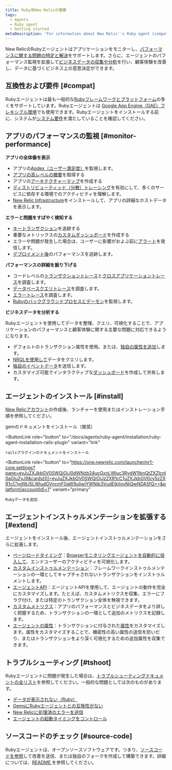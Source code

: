```yaml
---
title: Ruby用New Relicの概要
tags:
  - Agents
  - Ruby agent
  - Getting started
metaDescription: 'For information about New Relic''s Ruby agent (compatibility requirements, installation, configuration, troubleshooting), start here.'
---
```


New RelicのRubyエージェントはアプリケーションをモニターし、[パフォーマンスに関する問題の特定と解決](#monitor-performance)をサポートします。さらに、エージェントのパフォーマンス監視を拡張して[ビジネスデータの収集や分析](#business-data)を行い、顧客体験を改善し、データに基づくビジネス上の意思決定ができます。

## 互換性および要件 [#compat]

Rubyエージェントは最も一般的な[Rubyフレームワークとプラットフォーム](/docs/agents/ruby-agent/getting-started/supported-frameworks)の多くをサポートしています。Rubyエージェントは [Google App Engine（GAE）フレキシブル環境](/docs/agents/ruby-agent/installation/install-new-relic-ruby-agent-gae-flexible-environment)でも使用できます。Rubyエージェントをインストールする前に、システムが[システム要件](/docs/agents/ruby-agent/getting-started/ruby-agent-requirements-supported-frameworks/)を満たしていることを確認してください。

## アプリのパフォーマンスの監視 [#monitor-performance]

**アプリの全体像を表示**

* アプリの[Apdex（ユーザー満足度）](/docs/apm/new-relic-apm/apdex/apdex-measuring-user-satisfaction)を監視します。
* [アプリの高レベルの概要](/docs/apm/applications-menu/monitoring/apm-overview-page)を取得する
* アプリの[アーキテクチャーマップ](/docs/data-analysis/user-interface-functions/view-your-data/service-maps-visualize-monitor-apps-entire-architecture)を作成する
* [ディストリビューティッド（分散）トレーシング](/docs/apm/distributed-tracing/getting-started/introduction-distributed-tracing)を有効にして、多くのサービスに依存する環境でのアクティビティを理解します。
* [New Relic Infrastructure](/docs/infrastructure)をインストールして、アプリの詳細なホストデータを表示します。

**エラーと問題をすばやく検知する**

* [キートランザクション](/docs/apm/transactions/key-transactions/key-transactions-tracking-important-transactions-or-events)を追跡する
* 重要なメトリックスの[カスタムダッシュボード](/docs/insights/use-insights-ui/advanced-ui-tasks/add-edit-copy-insights-dashboards)を作成する
* エラーや問題が発生した場合は、ユーザーに影響がおよぶ前に[アラート](/docs/alerts/alert-policies/understanding-alert-policies/alerting-new-relic)を発信します。
* [デプロイメント後](/docs/agents/ruby-agent/features/recording-deployments-ruby-agent)のパフォーマンスを追跡します。

**パフォーマンスの詳細を掘り下げる**

* コードレベルの[トランザクショントレース](/docs/apm/transactions/transaction-traces/transaction-traces)と[クロスアプリケーショントレース](/docs/agents/ruby-agent/features/cross-application-tracing-ruby)を調査します。
* [データベースクエリトレース](/docs/apm/transactions/transaction-traces/sql-statements)を調査します。
* [エラートレース](/docs/apm/applications-menu/events/viewing-apm-errors-error-traces)を調査します。
* [Rubyのバックグラウンドプロセスとデーモン](/docs/agents/ruby-agent/background-jobs/monitoring-ruby-background-processes-daemons)を監視します。

**ビジネスデータを分析する**

Rubyエージェントを使用してデータを整理、クエリ、可視化することで、アプリケーションのパフォーマンスと顧客体験に関する主要な問題に対応できるようになります。

* デフォルトのトランザクション属性を使用。または、[独自の属性を追加](/docs/using-new-relic/data/customize-data/collect-custom-attributes)します。
* [NRQLを使用して](/docs/query-your-data/nrql-new-relic-query-language/get-started/introduction-nrql-new-relics-query-language)データをクエリします。
* [独自のイベントデータ](/docs/apm/new-relic-apm/getting-started/introduction-apm)を送信します。
* カスタマイズ可能でインタラクティブな[ダッシュボード](/docs/query-your-data/explore-query-data/dashboards/introduction-new-relic-one-dashboards)を作成して共有します。

## エージェントのインストール [#install]

[New Relicアカウント](/docs/subscriptions/creating-your-new-relic-account)の作成後、ランチャーを使用またはインストレーション手順を参照してください。

<ButtonGroup>
  <ButtonLink
    role="button"
    to="/docs/agents/ruby-agent/installation/install-new-relic-ruby-agent"
    variant="link"
  >
    gemのドキュメントをインストール（推奨）
  </ButtonLink>

  <ButtonLink
    role="button"
    to="/docs/agents/ruby-agent/installation/ruby-agent-installation-rails-plugin"
    variant="link"
  >
    railsプラグインのドキュメントをインストール
  </ButtonLink>

  <ButtonLink
    role="button"
    to="https://one.newrelic.com/launcher/nr1-core.settings?pane=eyJuZXJkbGV0SWQiOiJ0dWNzb24ucGxnLWluc3RydW1lbnQtZXZlcnl0aGluZyJ9&cards[0]=eyJuZXJkbGV0SWQiOiJzZXR1cC1uZXJkbGV0cy5zZXR1cC1ydWJ5LWludGVncmF0aW9uIiwiYWNjb3VudElkIjoyNjQwNDA5fQ==&platform[accountId]=1"
    variant="primary"
  >
    Rubyデータを追加
  </ButtonLink>
</ButtonGroup>

## エージェントインストゥルメンテーションを拡張する [#extend]

エージェントをインストール後、エージェントインストゥルメンテーションをさらに拡張します。

* [ページロードタイミング](/docs/agents/ruby-agent/features/page-load-timing-ruby)：[Browserモニタリングエージェントを自動的に投入して](/docs/browser/new-relic-browser/getting-started/new-relic-browser)、エンドユーザーのアクティビティを可視化します。
* [カスタムインストゥルメンテーション](/docs/agents/ruby-agent/features/ruby-custom-instrumentation)：フレームワークインストゥルメンテーションの一環としてキャプチャされないトランザクションをインストゥルメントします。
* [エージェントAPI](/docs/agents/ruby-agent/customization/ruby-agent-api-guide)：エージェントAPIを使用して、エージェントの動作を完全にカスタマイズします。たとえば、カスタムメトリクスを収集、エラーにフラグ付け、または特定のトランザクション全体を無視できます。
* [カスタムメトリクス](/docs/agents/ruby-agent/features/ruby-custom-metrics)：アプリのパフォーマンスとビジネスデータをより詳しく把握するため、トランザクションの一環として追加のメトリクスを記録します。
* [エージェントの属性](/docs/agents/ruby-agent/attributes/ruby-agent-attributes)：トランザクションに付与された[属性](/docs/agents/manage-apm-agents/agent-metrics/agent-attributes)をカスタマイズします。属性をカスタマイズすることで、機密性の高い属性の送信を防いだり、またはトランザクションをより深く可視化するための追加属性を収集できます。

## トラブルシューティング [#tshoot]

Rubyエージェントに問題が発生した場合は、[トラブルシューティングドキュメントの全リスト](/docs/agents/ruby-agent/troubleshooting)を参照してください。一般的な問題としては次のものがあります。

* [データが表示されない（Ruby）](/docs/agents/ruby-agent/troubleshooting/no-data-appears-ruby)
* [GemsにRubyエージェントとの互換性がない](/docs/agents/ruby-agent/troubleshooting/incompatible-gems)
* [New Relicに処理済のエラーを送信](/docs/agents/ruby-agent/troubleshooting/sending-new-relic-handled-errors)
* [エージェントの起動タイミングをコントロール](/docs/agents/ruby-agent/troubleshooting/controlling-when-ruby-agent-starts)

## ソースコードのチェック [#source-code]

Rubyエージェントは、オープンソースソフトウェアです。つまり、[ソースコードを参照](https://github.com/newrelic/newrelic-ruby-agent "新しいウィンドウにリンクが開きます。")して改善を送信、または独自のフォークを作成して構築できます。詳細については、[README ](https://github.com/newrelic/newrelic-ruby-agent/blob/main/README.md "新しいウィンドウにリンクが開きます。")を参照してください。